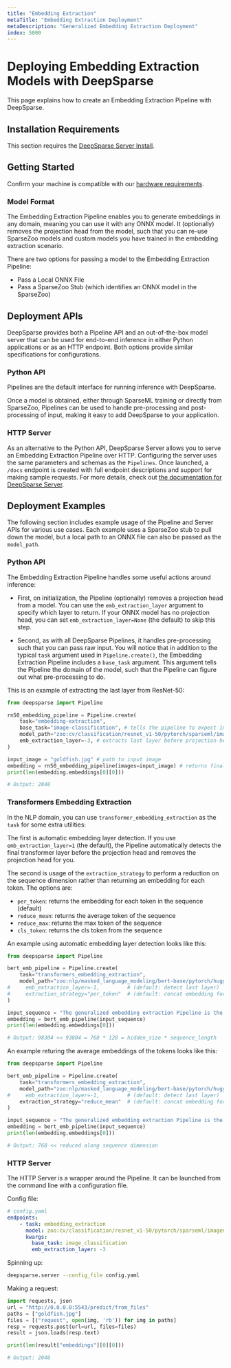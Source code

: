 ```yaml
---
title: "Embedding Extraction"
metaTitle: "Embedding Extraction Deployment"
metaDescription: "Generalized Embedding Extraction Deployment"
index: 5000
---
```


# Deploying Embedding Extraction Models with DeepSparse

This page explains how to create an Embedding Extraction Pipeline with DeepSparse. 

## Installation Requirements

This section requires the [DeepSparse Server Install](/get-started/install/deepsparse).

## Getting Started

Confirm your machine is compatible with our [hardware requirements](/user-guide/deepsparse-engine/hardware-support).

### Model Format

The Embedding Extraction Pipeline enables you to generate embeddings in any domain, meaning you can use it with any ONNX model.
It (optionally) removes the projection head from the model, such that you can re-use SparseZoo models and custom models 
you have trained in the embedding extraction scenario.

There are two options for passing a model to the Embedding Extraction Pipeline:
- Pass a Local ONNX File
- Pass a SparseZoo Stub (which identifies an ONNX model in the SparseZoo)

## Deployment APIs

DeepSparse provides both a Pipeline API and an out-of-the-box model
server that can be used for end-to-end inference in either Python
applications or as an HTTP endpoint. Both options provide similar specifications
for configurations.

### Python API

Pipelines are the default interface for running inference with DeepSparse.

Once a model is obtained, either through SparseML training or directly from SparseZoo, 
Pipelines can be used to handle pre-processing and post-processing of input, making it easy to add DeepSparse to your application.

### HTTP Server

As an alternative to the Python API, DeepSparse Server allows you to
serve an Embedding Extraction Pipeline over HTTP. Configuring the server uses the same parameters and schemas as the `Pipelines`. 
Once launched, a `/docs` endpoint is created with full endpoint descriptions and support for making sample requests. For more details, check out
[the documentation for DeepSparse Server](/user-guide/deploying-deepsparse/deepsparse-server).

## Deployment Examples

The following section includes example usage of the Pipeline and Server APIs for various use cases. 
Each example uses a SparseZoo stub to pull down the model, but a local path to an ONNX file can also be passed as the `model_path`.

### Python API

The Embedding Extraction Pipeline handles some useful actions around inference:

- First, on initialization, the Pipeline (optionally) removes a projection head from a model. You can use 
the `emb_extraction_layer` argument to specify which layer to return.
If your ONNX model has no projection head, you can set `emb_extraction_layer=None` (the default) to skip this step.

- Second, as with all DeepSparse Pipelines, it handles pre-processing such that you can pass raw input.
You will notice that in addition to the typical `task` argument used in `Pipeline.create()`, 
the Embedding Extraction Pipeline includes a  `base_task` argument. This argument tells the Pipeline the domain of the model, 
such that the Pipeline can figure out what pre-processing to do.

This is an example of extracting the last layer from ResNet-50:

```python
from deepsparse import Pipeline

rn50_embedding_pipeline = Pipeline.create(
    task="embedding-extraction",
    base_task="image-classification", # tells the pipeline to expect images and normalize input with ImageNet means/stds
    model_path="zoo:cv/classification/resnet_v1-50/pytorch/sparseml/imagenet/channel20_pruned75_quant-none-vnni",
    emb_extraction_layer=-3, # extracts last layer before projection head
)

input_image = "goldfish.jpg" # path to input image
embedding = rn50_embedding_pipeline(images=input_image) # returns final layer of resnet-model
print(len(embedding.embeddings[0][0]))

# Output: 2048 
```

### Transformers Embedding Extraction

In the NLP domain, you can use `transformer_embedding_extraction` as the `task` for some extra utilities:

The first is automatic embedding layer detection. If you use `emb_extraction_layer=1` (the default),
the Pipeline automatically detects the final transformer layer before the projection head and removes the 
projection head for you.

The second is usage of the `extraction_strategy` to perform a reduction on the sequence dimension rather 
than returning an embedding for each token. The options are:
- `per_token`: returns the embedding for each token in the sequence (default)
- `reduce_mean`: returns the average token of the sequence
- `reduce_max`: returns the max token of the sequence
- `cls_token`: returns the cls token from the sequence

An example using automatic embedding layer detection looks like this:
```python
from deepsparse import Pipeline

bert_emb_pipeline = Pipeline.create(
    task="transformers_embedding_extraction",
    model_path="zoo:nlp/masked_language_modeling/bert-base/pytorch/huggingface/wikipedia_bookcorpus/pruned80_quant-none-vnni",
#     emb_extraction_layer=-1,         # (default: detect last layer)
#     extraction_strategy="per_token"  # (default: concat embedding for each token)
)

input_sequence = "The generalized embedding extraction Pipeline is the best!"
embedding = bert_emb_pipeline(input_sequence)
print(len(embedding.embeddings[0]))

# Output: 98304 << 93804 = 768 * 128 = hidden_size * sequence_length
```

An example returing the average embeddings of the tokens looks like this:

```python
from deepsparse import Pipeline

bert_emb_pipeline = Pipeline.create(
    task="transformers_embedding_extraction",
    model_path="zoo:nlp/masked_language_modeling/bert-base/pytorch/huggingface/wikipedia_bookcorpus/pruned80_quant-none-vnni",
#     emb_extraction_layer=-1,         # (default: detect last layer)
    extraction_strategy="reduce_mean"  # (default: concat embedding for each token)
)

input_sequence = "The generalized embedding extraction Pipeline is the best!"
embedding = bert_emb_pipeline(input_sequence)
print(len(embedding.embeddings[0]))

# Output: 768 << reduced along sequence dimension
```

### HTTP Server

The HTTP Server is a wrapper around the Pipeline. It can be launched from the command line with a configuration file.

Config file:
```yaml
# config.yaml
endpoints:
    - task: embedding_extraction
      model: zoo:cv/classification/resnet_v1-50/pytorch/sparseml/imagenet/pruned95_quant-none
      kwargs:
        base_task: image_classification
        emb_extraction_layer: -3
```

Spinning up:
```bash
deepsparse.server --config_file config.yaml
```

Making a request:
```python
import requests, json
url = "http://0.0.0.0:5543/predict/from_files"
paths = ["goldfish.jpg"]
files = [("request", open(img, 'rb')) for img in paths]
resp = requests.post(url=url, files=files)
result = json.loads(resp.text)

print(len(result["embeddings"][0][0]))

# Output: 2048
```
